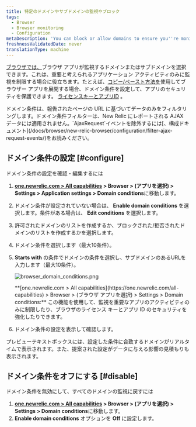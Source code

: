 ```yaml
---
title: 特定のドメインやサブドメインの監視やブロック
tags:
  - Browser
  - Browser monitoring
  - Configuration
metaDescription: 'You can block or allow domains to ensure you''re monitoring only the most important activity, or to enhance the security of your license key.'
freshnessValidatedDate: never
translationType: machine
---
```



[ブラウザでは、](/docs/browser/new-relic-browser/getting-started/introduction-new-relic-browser)ブラウザ アプリが監視するドメインまたはサブドメインを選択できます。これは、重要と考えられるアプリケーション アクティビティのみに監視を制限する場合に役立ちます。たとえば、[コピー/ペースト方法を](/docs/browser/new-relic-browser/installation-configuration/add-apps-new-relic-browser)使用してブラウザー アプリを展開する場合、ドメイン条件を設定して、アプリのセキュリティを保護できます。 [<InlinePopover type="browser"/>ライセンスキーとアプリID](/docs/browser/new-relic-browser/installation-configuration/copy-browser-monitoring-license-key-app-id) 。

<Callout variant="tip">
  ドメイン条件は、報告されたページの URL に基づいてデータのみをフィルタリングします。ドメイン条件フィルターは、New Relic にレポートされる AJAX データには適用されません。`AjaxRequest`イベントを除外するには[、構成ドキュメント](/docs/browser/new-relic-browser/configuration/filter-ajax-request-events/)をお読みください。
</Callout>

## ドメイン条件の設定 [#configure]

ドメイン条件の設定を確認・編集するには

1. **[one.newrelic.com > All capabilities](https://one.newrelic.com/all-capabilities) > Browser > (アプリを選択) > Settings > Application settings > Domain conditions**に移動します。

2. ドメイン条件が設定されていない場合は、 **Enable domain conditions** を選択します。条件がある場合は、 **Edit conditions** を選択します。

3. 許可されたドメインのリストを作成するか、ブロックされた/拒否されたドメインのリストを作成するかを選択します。

4. ドメイン条件を選択します（最大10条件）。

5. **Starts with** の条件でドメインの条件を選択し、サブドメインのあるURLを入力します（最大10条件）。

   <img
     title="browser_domain_conditions.png"
     alt="browser_domain_conditions.png"
     src={browserDomainSettings}
   />

   <figcaption>
     **[one.newrelic.com > All capabilities](https://one.newrelic.com/all-capabilities) > Browser > (ブラウザ アプリを選択) > Settings > Domain conditions:** この機能を使用して、監視を重要なアプリのアクティビティのみに制限したり、ブラウザのライセンス キーとアプリ ID のセキュリティを強化したりできます。
   </figcaption>

6. ドメイン条件の設定を表示して確認します。

プレビューテキストボックスには、設定した条件に合致するドメインがリアルタイムで表示されます。また、提案された設定がデータに与える影響の見積もりも表示されます。

## ドメイン条件をオフにする [#disable]

ドメイン条件を無効にして、すべてのドメインの監視に戻すには

1. **[one.newrelic.com > All capabilities](https://one.newrelic.com/all-capabilities) > Browser > (アプリを選択) > Settings > Domain conditions**に移動します。
2. **Enable domain conditions** オプションを **Off** に設定します。